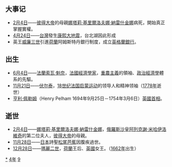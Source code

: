 {{yearTOC|1694|清'''[[康熙_(年号)|康熙]]三十三年'''；越南'''[[正和_(越南)|正和]]十五年'''；日本'''[[元祿|元祿]]七年'''}}
== 大事记 ==
*[[2月4日|2月4日]]——[[彼得大帝|彼得大帝]]的母親[[娜塔莉·基里爾洛夫娜·納雷什金娜|娜塔莉·基里爾洛夫娜·納雷什金娜]]病死，開始真正掌握實權。
*[[4月24日|4月24日]]——[[台灣|台灣]]發生[[1694年康熙大地震|康熙大地震]]，台北湖因此形成
*英王[[威廉三世_(英格蘭)|威廉三世]]引進[[荷蘭|荷蘭]]阿姆斯特丹銀行制度，成立[[英格蘭銀行|英格蘭銀行]]。

== 出生 ==
* [[6月4日|6月4日]]——[[法蘭索瓦·魁奈|法蘭索瓦·魁奈]]，[[法國|法國]][[經濟學家|經濟學家]]，[[重農主義|重農主義]]的領袖、[[政治經濟學|政治經濟學]]體系的先驅。
* [[11月21日|11月21日]]——[[伏爾泰|伏尔泰]]，[[18世纪|18世纪]][[法国|法国]][[啟蒙時代|启蒙运动]]的领导人和精神领袖（[[1778年|1778年]]逝世）
* [[亨利·佩勒姆|亨利·佩勒姆]]（Henry Pelham 1694年9月25日－1754年3月6日）[[英国首相|英國首相]]。

== 逝世 ==
{{Wikisource year mention}}
*[[2月4日|2月4日]]——[[娜塔莉·基里爾洛夫娜·納雷什金娜|娜塔莉·基里爾洛夫娜·納雷什金娜]]，[[俄羅斯|俄羅斯]][[沙皇|沙皇]][[阿列克謝·米哈伊洛維奇|阿列克謝·米哈伊洛維奇]]的第二位夫人，[[彼得大帝|彼得大帝]]的母親。
*[[11月28日|11月28日]]——[[日本|日本]]詩聖[[松尾芭蕉|松尾芭蕉]]因腹疾過世。
*[[12月28日|12月28日]]——[[瑪麗二世_(英國)|瑪麗二世]]，[[荷蘭|荷蘭]]王后、[[英國|英國]]女王。（[[1662年|1662年]]出生）

[[Category:1694年|*]]
[[Category:1690年代|4年]]
[[Category:17世纪各年|9]]